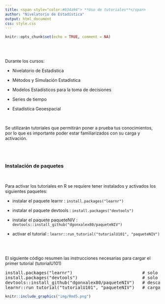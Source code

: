 ```yaml
---
title: <span style="color:#034a94"> **Uso de tutoriales**</span>
author: "Nivelatorio de Estadística"
output: html_document
css: style.css
---
```


```r
knitr::opts_chunk$set(echo = TRUE, comment = NA)
```

<br/><br/>

Durante los cursos:

* Nivelatorio de Estadística

* Métodos y Simulación Estadística

* Modelos Estadísticos para la toma de decisiones

* Series de tiempo 

* Estadística Geoespacial

<br/>

Se utilizarán tutoriales que permitirán poner a prueba tus conocimientos, por lo que es importante poder estar familiarizados con su carga y activación.



<br/><br/>

### **Instalación de paquetes**

<br/>

Para activar los tutoriales en R se requiere tener instalados  y activados los siguientes paquetes: 

* instalar el paquete learnr   : `install.packages("learnr")` 

* instalar el paquete devtools : `install.packages("devtools")` 

* instalar el paquete paqueteNIV : `devtools::install_github("dgonxalex80/paqueteNIV")`

* activar el tutorial : `learnr::run_tutorial("tutorialU101", "paqueteNIV")`

<br/><br/>

El siguiente código resumen las instrucciones necesarias para cargar el primer tutorial (tutorialU101)

<pre>
install.packages("learnr")                           # solo una vez
install.packages("devtools")                         # solo una vez
devtools::install_github("dgonxalex80/paqueteNIV")   # descarga paquete nivelatorioEST
learnr::run_tutorial("tutorialU101", "paqueteNIV")   # carga tutorialU101
</pre>


```r
knitr::include_graphics("img/Rmd5.png")
```

